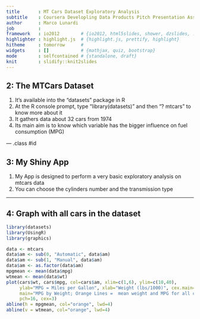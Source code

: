 ```yaml
---
title       : MT Cars Dataset Exploratory Analysis
subtitle    : Coursera Developling Data Products Pitch Presentation Assignment
author      : Marco Lunardi
job         : 
framework   : io2012        # {io2012, html5slides, shower, dzslides, ...}
highlighter : highlight.js  # {highlight.js, prettify, highlight}
hitheme     : tomorrow      # 
widgets     : []            # {mathjax, quiz, bootstrap}
mode        : selfcontained # {standalone, draft}
knit        : slidify::knit2slides
---
```


## 2: The MTCars Dataset

1. It's available into the "datasets" package in R
2. At the R console prompt, type "library(datasets)" and then "? mtcars" to know more about it
3. It gathers data about 32 cars from 1974
4. Its main aim is to know which variable has the bigger influence on fuel consumption (MPG)

--- .class #id 

## 3: My Shiny App

1. My App is designed to perform a very basic exploratory analysis on mtcars data
2. You can choose the cylinders number and the transmission type

---

## 4: Graph with all cars in the dataset

```r
library(datasets)
library(UsingR)
library(graphics)
```

```r
data <- mtcars
data$am <- sub(0, "Automatic", data$am)
data$am <- sub(1, "Manual", data$am)
data$am <- as.factor(data$am)
mpgmean <- mean(data$mpg)
wtmean <- mean(data$wt)
plot(cars$wt, cars$mpg, col=cars$am, xlim=c(1,6), ylim=c(10,40), 
     ylab="MPG = Miles per Gallon", xlab="Weight (lbs/1000)", cex.main=1,
     main="MPG by Weight; Orange Lines =  mean weight and MPG for all cars",
     pch=16, cex=3)
abline(h = mpgmean, col="orange", lwd=4)
abline(v = wtmean, col="orange", lwd=4)
```
